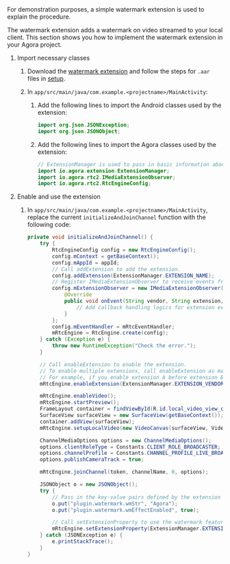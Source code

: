 <PlatformWrapper platform="electron">
For demonstration purposes, a simple watermark extension is used to explain the procedure.

The watermark extension adds a watermark on video streamed to your local client. This section shows you how to implement the watermark extension
in your Agora project.

1.  Import necessary classes

    1.  Download the [watermark extension](https://web-cdn.agora.io/docs-files/1630400262363) and follow the steps for `.aar` files in [setup](#project-setup).

    2.  In `app/src/main/java/com.example.<projectname>/MainActivity`:

        1.  Add the following lines to import the Android classes used by the extension:

            ``` java
            import org.json.JSONException;
            import org.json.JSONObject;
            ```

        2.  Add the following lines to import the Agora classes used by the extension:

            ``` java
            // ExtensionManager is used to pass in basic information about the extension
            import io.agora.extension.ExtensionManager;
            import io.agora.rtc2.IMediaExtensionObserver;
            import io.agora.rtc2.RtcEngineConfig;
            ```

2.  Enable and use the extension

    1.  In `app/src/main/java/com.example.<projectname>/MainActivity`, replace the current `initializeAndJoinChannel` function with the following code:

        ``` java
        private void initializeAndJoinChannel() {
            try {
                RtcEngineConfig config = new RtcEngineConfig();
                config.mContext = getBaseContext();
                config.mAppId = appId;
                // Call addExtension to add the extension.
                config.addExtension(ExtensionManager.EXTENSION_NAME);
                // Register IMediaExtensionObserver to receive events from the extension.
                config.mExtensionObserver = new IMediaExtensionObserver() {
                    @Override
                    public void onEvent(String vendor, String extension, String key, String value) {
                        // Add callback handling logics for extension events.
                    }
                };
                config.mEventHandler = mRtcEventHandler;
                mRtcEngine = RtcEngine.create(config);
            } catch (Exception e) {
                throw new RuntimeException("Check the error.");
            }

            // Call enableExtension to enable the extension.
            // To enable multiple extensions, call enableExtension as many times. The sequence of enabling multiple extensions determines the order of these extensions in the transmission pipeline.
            // For example, if you enable extension A before extension B, extension A processes data from the SDK before extension B.
            mRtcEngine.enableExtension(ExtensionManager.EXTENSION_VENDOR_NAME, ExtensionManager.EXTENSION_VIDEO_FILTER_NAME, true);

            mRtcEngine.enableVideo();
            mRtcEngine.startPreview();
            FrameLayout container = findViewById(R.id.local_video_view_container);
            SurfaceView surfaceView = new SurfaceView(getBaseContext());
            container.addView(surfaceView);
            mRtcEngine.setupLocalVideo(new VideoCanvas(surfaceView, VideoCanvas.RENDER_MODE_FIT, 0));

            ChannelMediaOptions options = new ChannelMediaOptions();
            options.clientRoleType = Constants.CLIENT_ROLE_BROADCASTER;
            options.channelProfile = Constants.CHANNEL_PROFILE_LIVE_BROADCASTING;
            options.publishCameraTrack = true;

            mRtcEngine.joinChannel(token, channelName, 0, options);

            JSONObject o = new JSONObject();
            try {
                // Pass in the key-value pairs defined by the extension provider to configure the feature you want to use.
                o.put("plugin.watermark.wmStr", "Agora");
                o.put("plugin.watermark.wmEffectEnabled", true);

                // Call setExtensionProperty to use the watermark feature.
                mRtcEngine.setExtensionProperty(ExtensionManager.EXTENSION_VENDOR_NAME, ExtensionManager.EXTENSION_VIDEO_FILTER_NAME, "key", o.toString());
            } catch (JSONException e) {
                e.printStackTrace();
            }
        }
        ```

</PlatformWrapper>
